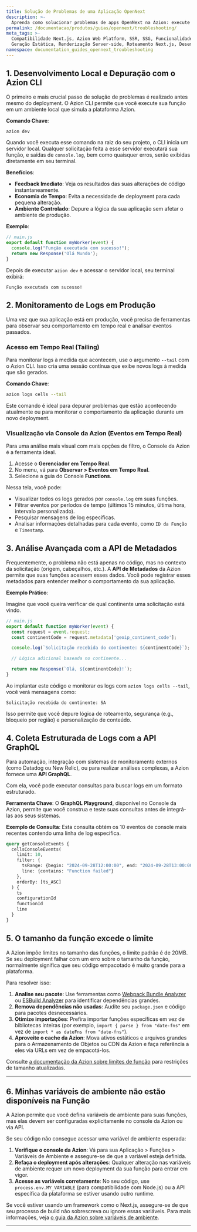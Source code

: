 ```yaml
---
title: Solução de Problemas de uma Aplicação OpenNext
description: >-
  Aprenda como solucionar problemas de apps OpenNext na Azion: execute localmente com o Azion CLI, monitore logs, use APIs de Eventos em Tempo Real, Metadados e GraphQL, corrija limites de tamanho e variáveis de ambiente.
permalink: /documentacao/produtos/guias/opennext/troubleshooting/
meta_tags: >-
  Compatibilidade Next.js, Azion Web Platform, SSR, SSG, Funcionalidades de Middleware,
  Geração Estática, Renderização Server-side, Roteamento Next.js, Desempenho Next.js, Integrações Next.js
namespace: documentation_guides_opennext_troubleshooting
---
```


## 1. Desenvolvimento Local e Depuração com o Azion CLI

O primeiro e mais crucial passo de solução de problemas é realizado antes mesmo do deployment. O Azion CLI permite que você execute sua função em um ambiente local que simula a plataforma Azion.

**Comando Chave**:
```bash
azion dev
```
Quando você executa esse comando na raiz do seu projeto, o CLI inicia um servidor local. Qualquer solicitação feita a esse servidor executará sua função, e saídas de `console.log`, bem como quaisquer erros, serão exibidas diretamente em seu terminal.

**Benefícios**:
*   **Feedback Imediato**: Veja os resultados das suas alterações de código instantaneamente.
*   **Economia de Tempo**: Evita a necessidade de deployment para cada pequena alteração.
*   **Ambiente Controlado**: Depure a lógica da sua aplicação sem afetar o ambiente de produção.

**Exemplo**:

```javascript
// main.js
export default function myWorker(event) {
  console.log("Função executada com sucesso!");
  return new Response('Olá Mundo');
}
```

Depois de executar `azion dev` e acessar o servidor local, seu terminal exibirá:

```
Função executada com sucesso!
```

## 2. Monitoramento de Logs em Produção

Uma vez que sua aplicação está em produção, você precisa de ferramentas para observar seu comportamento em tempo real e analisar eventos passados.

### Acesso em Tempo Real (Tailing)

Para monitorar logs à medida que acontecem, use o argumento `--tail` com o Azion CLI. Isso cria uma sessão contínua que exibe novos logs à medida que são gerados.

**Comando Chave**:

```bash
azion logs cells --tail
```

Este comando é ideal para depurar problemas que estão acontecendo atualmente ou para monitorar o comportamento da aplicação durante um novo deployment.

### Visualização via Console da Azion (Eventos em Tempo Real)

Para uma análise mais visual com mais opções de filtro, o Console da Azion é a ferramenta ideal.

1.  Acesse o **Gerenciador em Tempo Real**.
2.  No menu, vá para **Observar > Eventos em Tempo Real**.
3.  Selecione a guia do Console **Functions**.

Nessa tela, você pode:
*   Visualizar todos os logs gerados por `console.log` em suas funções.
*   Filtrar eventos por períodos de tempo (últimos 15 minutos, última hora, intervalo personalizado).
*   Pesquisar mensagens de log específicas.
*   Analisar informações detalhadas para cada evento, como `ID da Função` e `Timestamp`.

## 3. Análise Avançada com a API de Metadados

Frequentemente, o problema não está apenas no código, mas no contexto da solicitação (origem, cabeçalhos, etc.). A **API de Metadados** da Azion permite que suas funções acessem esses dados. Você pode registrar esses metadados para entender melhor o comportamento da sua aplicação.

**Exemplo Prático**:

Imagine que você queira verificar de qual continente uma solicitação está vindo.

```javascript
// main.js
export default function myWorker(event) {
  const request = event.request;
  const continentCode = request.metadata['geoip_continent_code'];

  console.log(`Solicitação recebida do continente: ${continentCode}`);

  // Lógica adicional baseada no continente...

  return new Response(`Olá, ${continentCode}!`);
}
```

Ao implantar este código e monitorar os logs com `azion logs cells --tail`, você verá mensagens como:

```
Solicitação recebida do continente: SA

```

Isso permite que você depure lógica de roteamento, segurança (e.g., bloqueio por região) e personalização de conteúdo.

## 4. Coleta Estruturada de Logs com a API GraphQL

Para automação, integração com sistemas de monitoramento externos (como Datadog ou New Relic), ou para realizar análises complexas, a Azion fornece uma **API GraphQL**.

Com ela, você pode executar consultas para buscar logs em um formato estruturado.

**Ferramenta Chave**: O **GraphQL Playground**, disponível no Console da Azion, permite que você construa e teste suas consultas antes de integrá-las aos seus sistemas.

**Exemplo de Consulta**:
Esta consulta obtém os 10 eventos de console mais recentes contendo uma linha de log específica.

```graphql
query getConsoleEvents {
  cellsConsoleEvents(
    limit: 10,
    filter: {
      tsRange: {begin: "2024-09-28T12:00:00", end: "2024-09-28T13:00:00"},
      line: {contains: "Function failed"}
    },
    orderBy: [ts_ASC]
  ) {
    ts
    configurationId
    functionId
    line
  }
}
```

## 5. O tamanho da função excede o limite

A Azion impõe limites no tamanho das funções, o limite padrão é de 20MB. Se seu deployment falhar com um erro sobre o tamanho da função, normalmente significa que seu código empacotado é muito grande para a plataforma.

Para resolver isso:

1. **Analise seu pacote**: Use ferramentas como [Webpack Bundle Analyzer](https://www.npmjs.com/package/webpack-bundle-analyzer) ou [ESBuild Analyzer](https://esbuild.github.io/analyze/) para identificar dependências grandes.
2. **Remova dependências não usadas**: Audite seu `package.json` e código para pacotes desnecessários.
3. **Otimize importações**: Prefira importar funções específicas em vez de bibliotecas inteiras (por exemplo, `import { parse } from "date-fns"` em vez de `import * as dateFns from "date-fns"`).
4. **Aproveite o cache da Azion**: Mova ativos estáticos e arquivos grandes para o Armazenamento de Objetos ou CDN da Azion e faça referência a eles via URLs em vez de empacotá-los.

Consulte [a documentação da Azion sobre limites de função](/pt-br/documentacao/produtos/build/edge-application/edge-functions/#limites) para restrições de tamanho atualizadas.

---

## 6. Minhas variáveis de ambiente não estão disponíveis na Função

A Azion permite que você defina variáveis de ambiente para suas funções, mas elas devem ser configuradas explicitamente no console da Azion ou via API.

Se seu código não consegue acessar uma variável de ambiente esperada:

1. **Verifique o console da Azion**: Vá para sua Aplicação > Funções > Variáveis de Ambiente e assegure-se de que a variável esteja definida.
2. **Refaça o deployment após alterações**: Qualquer alteração nas variáveis de ambiente requer um novo deployment da sua função para entrar em vigor.
3. **Acesse as variáveis corretamente**: No seu código, use `process.env.MY_VARIABLE` (para compatibilidade com Node.js) ou a API específica da plataforma se estiver usando outro runtime.

Se você estiver usando um framework como o Next.js, assegure-se de que seu processo de build não sobrescreva ou ignore essas variáveis. Para mais informações, veja [o guia da Azion sobre variáveis de ambiente](/pt-br/documentacao/produtos/edge-functions/environment-variables/).

---